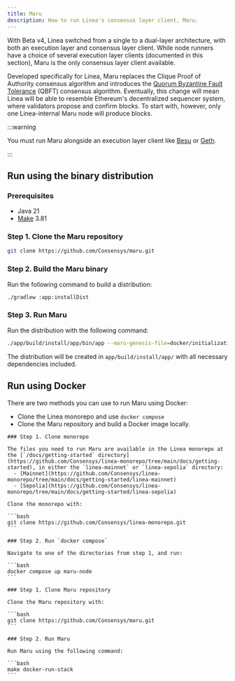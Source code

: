 ```yaml
---
title: Maru
description: How to run Linea's consensus layer client, Maru. 
---
```



With Beta v4, Linea switched from a single to a dual-layer architecture, with both an execution layer
and consensus layer client. While node runners have a choice of several execution layer clients 
(documented in this section), Maru is the only consensus layer client available.

Developed specifically for Linea, Maru replaces the Clique Proof of Authority consensus algorithm 
and introduces the [Quorum Byzantine Fault Tolerance](https://entethalliance.org/specs/qbft/v1/) (QBFT) consensus algorithm. Eventually, this change will mean Linea will be able to resemble Ethereum's
decentralized sequencer system, where validators propose and confirm blocks. To start with, however,
only one Linea-internal Maru node will produce blocks. 

:::warning

You must run Maru alongside an execution layer client like [Besu](./besu.mdx) or [Geth](./geth.mdx).

:::

## Run using the binary distribution

### Prerequisites

- Java 21
- [Make](https://www.gnu.org/software/make/make.html) 3.81

### Step 1. Clone the Maru repository

```bash
git clone https://github.com/Consensys/maru.git
```

### Step 2. Build the Maru binary

Run the following command to build a distribution:

```bash
./gradlew :app:installDist
```

### Step 3. Run Maru

Run the distribution with the following command:

```bash
./app/build/install/app/bin/app --maru-genesis-file=docker/initialization/genesis-maru.json --config=docker/maru/config.dev.toml
```

The distribution will be created in `app/build/install/app/` with all necessary dependencies included.

## Run using Docker

There are two methods you can use to run Maru using Docker:
- Clone the Linea monorepo and use `docker compose` 
- Clone the Maru repository and build a Docker image locally. 

<Tabs className="my-tabs">
  <TabItem value="Linea monorepo" label="Linea monorepo">

    ### Step 1. Clone monorepo

    The files you need to run Maru are available in the Linea monorepo at the [`/docs/getting-started` directory](https://github.com/Consensys/linea-monorepo/tree/main/docs/getting-started), in either the `linea-mainnet` or `linea-sepolia` directory:
      - [Mainnet](https://github.com/Consensys/linea-monorepo/tree/main/docs/getting-started/linea-mainnet) 
      - [Sepolia](https://github.com/Consensys/linea-monorepo/tree/main/docs/getting-started/linea-sepolia)

    Clone the monorepo with:
    
    ```bash
    git clone https://github.com/Consensys/linea-monorepo.git
    ```

    ### Step 2. Run `docker compose`

    Navigate to one of the directories from step 1, and run:

    ```bash
    docker compose up maru-node
    ```

  </TabItem>
  <TabItem value="Maru repository" label="Maru repository">

    ### Step 1. Clone Maru repository

    Clone the Maru repository with:

    ```bash
    git clone https://github.com/Consensys/maru.git
    ```

    ### Step 2. Run Maru
    
    Run Maru using the following command:

    ```bash
    make docker-run-stack
    ```
  </TabItem>
</Tabs>
